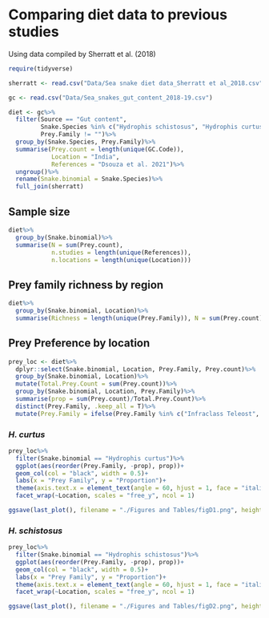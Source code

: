 # Comparing diet data to previous studies

Using data compiled by Sherratt et al. (2018)

```r
require(tidyverse)

sherratt <- read.csv("Data/Sea snake diet data_Sherratt et al_2018.csv")

gc <- read.csv("Data/Sea_snakes_gut_content_2018-19.csv")
```

```r
diet <- gc%>%
  filter(Source == "Gut content",
         Snake.Species %in% c("Hydrophis schistosus", "Hydrophis curtus"),
         Prey.Family != "")%>%
  group_by(Snake.Species, Prey.Family)%>%
  summarise(Prey.count = length(unique(GC.Code)),
            Location = "India",
            References = "Dsouza et al. 2021")%>%
  ungroup()%>%
  rename(Snake.binomial = Snake.Species)%>%
  full_join(sherratt)
```


## Sample size

```r
diet%>%
  group_by(Snake.binomial)%>%
  summarise(N = sum(Prey.count),
            n.studies = length(unique(References)),
            n.locations = length(unique(Location)))
```

## Prey family richness by region

```r
diet%>%
  group_by(Snake.binomial, Location)%>%
  summarise(Richness = length(unique(Prey.Family)), N = sum(Prey.count))
```

## Prey Preference by location

```r
prey_loc <- diet%>%
  dplyr::select(Snake.binomial, Location, Prey.Family, Prey.count)%>%
  group_by(Snake.binomial, Location)%>%
  mutate(Total.Prey.Count = sum(Prey.count))%>%
  group_by(Snake.binomial, Location, Prey.Family)%>%
  summarise(prop = sum(Prey.count)/Total.Prey.Count)%>%
  distinct(Prey.Family, .keep_all = T)%>%
  mutate(Prey.Family = ifelse(Prey.Family %in% c("Infraclass Teleost", "Unidentified"), "Unidentified Teleost", Prey.Family))

```

### *H. curtus* 

```r
prey_loc%>%
  filter(Snake.binomial == "Hydrophis curtus")%>%
  ggplot(aes(reorder(Prey.Family, -prop), prop))+
  geom_col(col = "black", width = 0.5)+
  labs(x = "Prey Family", y = "Proportion")+
  theme(axis.text.x = element_text(angle = 60, hjust = 1, face = "italic"))+
  facet_wrap(~Location, scales = "free_y", ncol = 1)

ggsave(last_plot(), filename = "./Figures and Tables/figD1.png", height = 13.5, width = 16)
```

### _H. schistosus_

```r
prey_loc%>%
  filter(Snake.binomial == "Hydrophis schistosus")%>%
  ggplot(aes(reorder(Prey.Family, -prop), prop))+
  geom_col(col = "black", width = 0.5)+
  labs(x = "Prey Family", y = "Proportion")+
  theme(axis.text.x = element_text(angle = 60, hjust = 1, face = "italic"))+
  facet_wrap(~Location, scales = "free_y", ncol = 1)

ggsave(last_plot(), filename = "./Figures and Tables/figD2.png", height = 9, width = 16)
```